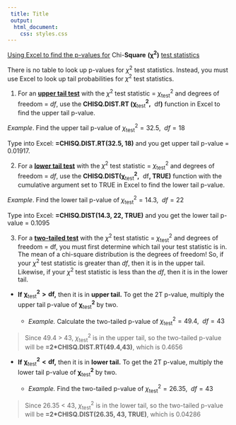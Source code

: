 ```yaml
---
 title: Title
 output:
  html_document:
    css: styles.css
---
```


[Using Excel to find the p-values for]{.underline}
${\mathbf{\text{Chi}}\text{-}\mathbf{Square\ (\chi}}^{\mathbf{2}}\mathbf{)}$
[test statistics]{.underline}

There is no table to look up p-values for $\chi^{2}$ test statistics.
Instead, you must use Excel to look up tail probabilities for $\chi^{2}$
test statistics.

1.  For an **[upper tail test]{.underline}** with the $\chi^{2}$ test
    statistic = $\chi_{\text{test}}^{2}$ and degrees of freedom = $df,$
    use the **CHISQ.DIST.RT
    (**$\mathbf{\chi}_{\mathbf{\text{test}}}^{\mathbf{2}}\mathbf{,\ }$
    $\mathbf{\text{df}}$**)** function in Excel to find the upper tail
    p-value.

*Example*. Find the upper tail p-value of
$\chi_{\text{test}}^{2} = 32.5,\ \ df = 18$

Type into Excel: **=CHISQ.DIST.RT(32.5, 18)** and you get upper tail
p-value = 0.01917.

2.  For a **[lower tail test]{.underline}** with the $\chi^{2}$ test
    statistic = $\chi_{\text{test}}^{2}$ and degrees of freedom = $df,$
    use the
    **CHISQ.DIST(**$\mathbf{\chi}_{\mathbf{\text{test}}}^{\mathbf{2}}\mathbf{,\ }$
    $\mathbf{\text{df}}$**, TRUE)** function with the cumulative
    argument set to TRUE in Excel to find the lower tail p-value.

*Example*. Find the lower tail p-value of
$\chi_{\text{test}}^{2} = 14.3,\ \ df = 22$

Type into Excel: **=CHISQ.DIST(14.3, 22, TRUE)** and you get the lower
tail p-value = 0.1095

3.  For a **[two-tailed test]{.underline}** with the $\chi^{2}$ test
    statistic = $\chi_{\text{test}}^{2}$ and degrees of freedom =
    $\text{df}$, you must first determine which tail your test statistic
    is in. The mean of a chi-square distribution is the degrees of
    freedom! So, if your $\chi^{2}$ test statistic is greater than *df*,
    then it is in the upper tail. Likewise, if your $\chi^{2}$ test
    statistic is less than the *df*, then it is in the lower tail.

-   **If**
    $\mathbf{\chi}_{\mathbf{\text{test}}}^{\mathbf{2}}\mathbf{> df}$**,**
    then it is in **upper tail.** To get the 2T p-value, multiply the
    upper tail p-value of
    $\mathbf{\chi}_{\mathbf{\text{test}}}^{\mathbf{2}}$ by two.

    -   *Example.* Calculate the two-tailed p-value of
        $\chi_{\text{test}}^{2} = 49.4,\ \ df = 43$

> Since 49.4 \> 43, $\chi_{\text{test}}^{2}$ is in the upper tail, so
> the two-tailed p-value will be **=2\*CHISQ.DIST.RT(49.4,43)**, which
> is 0.4656

-   **If**
    $\mathbf{\chi}_{\mathbf{\text{test}}}^{\mathbf{2}}\mathbf{< df}$**,**
    then it is in **lower tail.** To get the 2T p-value, multiply the
    lower tail p-value of
    $\mathbf{\chi}_{\mathbf{\text{test}}}^{\mathbf{2}}$ by two.

    -   *Example.* Find the two-tailed p-value of
        $\chi_{\text{test}}^{2} = 26.35,\ \ df = 43$

> Since 26.35 \< 43, $\chi_{\text{test}}^{2}$ is in the lower tail, so
> the two-tailed p-value will be **=2\*CHISQ.DIST(26.35, 43, TRUE)**,
> which is 0.04286

